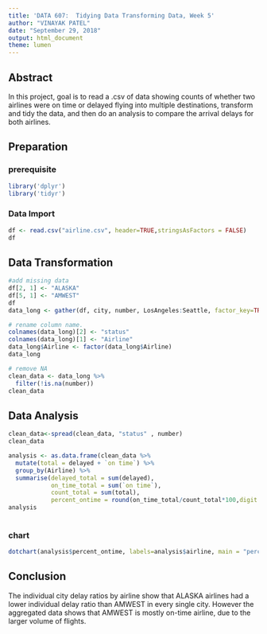 ```yaml
---
title: 'DATA 607:  Tidying Data Transforming Data, Week 5'
author: "VINAYAK PATEL"
date: "September 29, 2018"
output: html_document
theme: lumen
---
```


## Abstract

In this project, goal is to read a .csv of  data showing counts of whether two airlines were on time or delayed flying into multiple destinations, transform and tidy the data, and then do an analysis to compare the arrival delays for both airlines.  

## Preparation
### prerequisite

```r
library('dplyr')
library('tidyr')
```

### Data Import

```r
df <- read.csv("airline.csv", header=TRUE,stringsAsFactors = FALSE)
df

```

## Data Transformation

```r
#add missing data
df[2, 1] <- "ALASKA"
df[5, 1] <- "AMWEST"
df
data_long <- gather(df, city, number, LosAngeles:Seattle, factor_key=TRUE)

# rename column name.
colnames(data_long)[2] <- "status" 
colnames(data_long)[1] <- "Airline"
data_long$Airline <- factor(data_long$Airline)
data_long

# remove NA
clean_data <- data_long %>%
  filter(!is.na(number))
clean_data


```

## Data Analysis

```r
clean_data<-spread(clean_data, "status" , number)
clean_data

```

```r
analysis <- as.data.frame(clean_data %>%
  mutate(total = delayed + `on time`) %>%
  group_by(Airline) %>%
  summarise(delayed_total = sum(delayed), 
            on_time_total = sum(`on time`),
            count_total = sum(total),
            percent_ontime = round(on_time_total/count_total*100,digit = 2)))
analysis
    

```


### chart 
```r
dotchart(analysis$percent_ontime, labels=analysis$airline, main = "percent of online time Flights Across All Cities")

```

## Conclusion

The individual city delay ratios by airline show that ALASKA airlines had a lower individual delay ratio than AMWEST in every single city.   However the aggregated data shows that AMWEST is mostly on-time airline, due to the larger volume of flights.   

